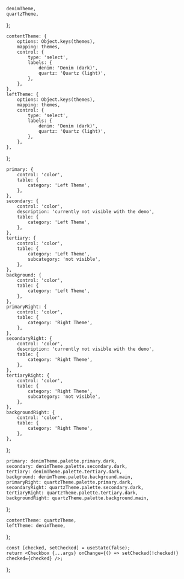 


    denimTheme,
    quartzTheme,
};

<Meta title="Utilities/Theming" />

<Title>Theming</Title>

    contentTheme: {
        options: Object.keys(themes),
        mapping: themes,
        control: {
            type: 'select',
            labels: {
                denim: 'Denim (dark)',
                quartz: 'Quartz (light)',
            },
        },
    },
    leftTheme: {
        options: Object.keys(themes),
        mapping: themes,
        control: {
            type: 'select',
            labels: {
                denim: 'Denim (dark)',
                quartz: 'Quartz (light)',
            },
        },
    },
};

    primary: {
        control: 'color',
        table: {
            category: 'Left Theme',
        },
    },
    secondary: {
        control: 'color',
        description: 'currently not visible with the demo',
        table: {
            category: 'Left Theme',
        },
    },
    tertiary: {
        control: 'color',
        table: {
            category: 'Left Theme',
            subcategory: 'not visible',
        },
    },
    background: {
        control: 'color',
        table: {
            category: 'Left Theme',
        },
    },
    primaryRight: {
        control: 'color',
        table: {
            category: 'Right Theme',
        },
    },
    secondaryRight: {
        control: 'color',
        description: 'currently not visible with the demo',
        table: {
            category: 'Right Theme',
        },
    },
    tertiaryRight: {
        control: 'color',
        table: {
            category: 'Right Theme',
            subcategory: 'not visible',
        },
    },
    backgroundRight: {
        control: 'color',
        table: {
            category: 'Right Theme',
        },
    },
};

    primary: denimTheme.palette.primary.dark,
    secondary: denimTheme.palette.secondary.dark,
    tertiary: denimTheme.palette.tertiary.dark,
    background: denimTheme.palette.background.main,
    primaryRight: quartzTheme.palette.primary.dark,
    secondaryRight: quartzTheme.palette.secondary.dark,
    tertiaryRight: quartzTheme.palette.tertiary.dark,
    backgroundRight: quartzTheme.palette.background.main,
};

    contentTheme: quartzTheme,
    leftTheme: denimTheme,
};

    const [checked, setChecked] = useState(false);
    return <Checkbox {...args} onChange={() => setChecked(!checked)} checked={checked} />;
};

<Canvas hidden>
    <Story name="Default" args={args} argTypes={argTypes}>
        {(args) => {
            return (
                <Shape width={'100%'} height={'80vh'} backgroundColor={'#FFF'} elevation={4}>
                    <SectionThemeProvider theme={args.contentTheme}>
                        <Grid columnsTemplate={'1fr 3fr'}>
                            <SectionThemeProvider theme={args.leftTheme}>
                                <Grid
                                    element={Shape}
                                    height={'100%'}
                                    padding={Spacing.all(200)}
                                    placeContent={'start'}
                                    radius={0}
                                >
                                    <Heading>Lorem ipsum</Heading>
                                    <Text>
                                        Lorem ipsum dolor sit amet, consetetur sadipscing elitr, sed
                                        diam nonumy eirmod tempor invidunt ut labore et dolore magna
                                        aliquyam erat, sed diam voluptua.
                                    </Text>
                                    <Button
                                        label={'Lorem ipsum'}
                                        onClick={() => {}}
                                        icon={'check-circle'}
                                    />
                                    <Heading color={'secondary'} size={50}>
                                        Lorem ipsum dolor
                                    </Heading>
                                    <Text color={'secondary'} size={50}>
                                        Lorem ipsum dolor sit amet, consetetur sadipscing elitr, sed
                                        diam nonumy eirmod tempor invidunt ut labore et dolore magna
                                        aliquyam erat, sed diam voluptua.
                                    </Text>
                                    <Button
                                        label={'Lorem ipsum'}
                                        onClick={() => {}}
                                        icon={'close-circle'}
                                        variant={'secondary'}
                                    />
                                    <Heading color={'secondary'} size={50}>
                                        Lorem ipsum dolor
                                    </Heading>
                                    <ControlledCheckbox onClick={() => {}} label={'Lorem'} />
                                    <ControlledCheckbox
                                        onClick={() => {}}
                                        label={'ipsum'}
                                        disabled
                                    />
                                </Grid>
                            </SectionThemeProvider>
                            <Grid
                                element={Shape}
                                height={'100%'}
                                padding={Spacing.all(200)}
                                placeContent={'start'}
                                radius={0}
                            >
                                <Heading>This is a sub section heading</Heading>
                                <Text>
                                    Lorem ipsum dolor sit amet, consetetur sadipscing elitr, sed
                                    diam nonumy eirmod tempor invidunt ut labore et dolore magna
                                    aliquyam erat, sed diam voluptua. At vero eos et accusam et
                                    justo duo dolores et ea rebum. Stet clita kasd gubergren, no sea
                                    takimata sanctus est Lorem ipsum dolor sit amet.
                                </Text>
                                <Grid
                                    columnsTemplate={'1fr 1fr 1fr'}
                                    placeContent={'space-between'}
                                >
                                    <Button
                                        label={'Lorem ipsum'}
                                        onClick={() => {}}
                                        icon={'check-circle'}
                                    />
                                    <Button
                                        label={'Lorem ipsum'}
                                        onClick={() => {}}
                                        icon={'minus-circle'}
                                        variant={'secondary'}
                                    />
                                    <Button
                                        label={'Lorem ipsum'}
                                        onClick={() => {}}
                                        icon={'close-circle'}
                                        variant={'tertiary'}
                                    />
                                </Grid>
                                <Heading color={'secondary'} size={50}>
                                    Lorem ipsum dolor
                                </Heading>
                                <Text color={'secondary'} size={50}>
                                    Lorem ipsum dolor sit amet, consetetur sadipscing elitr, sed
                                    diam nonumy eirmod tempor invidunt ut labore et dolore magna
                                    aliquyam erat, sed diam voluptua.
                                </Text>
                                <Grid
                                    columnsTemplate={'1fr 1fr 1fr'}
                                    placeContent={'space-between'}
                                    gap={12}
                                    padding={Spacing.all(50)}
                                >
                                    <IconButton onClick={() => {}} icon={'check-circle'} />
                                    <IconButton onClick={() => {}} icon={'check-circle'} toggled />
                                    <IconButton onClick={() => {}} icon={'check-circle'} disabled />
                                </Grid>
                            </Grid>
                        </Grid>
                    </SectionThemeProvider>
                </Shape>
            );
        }}
    </Story>
    <Story name="CutomColors" args={customColorArgs} argTypes={customColorArgTypes}>
        {(args) => {
            const [leftTheme, setLeftTheme] = useState(denimTheme);
            const [rightTheme, setRightTheme] = useState(quartzTheme);
            useEffect(() => {
                const timeOut = setTimeout(
                    () => setLeftTheme(createTheme({ primary: args.primary }, leftTheme)),
                    100
                );
                return () => clearTimeout(timeOut);
            }, [args.primary]);
            useEffect(() => {
                const timeOut = setTimeout(
                    () => setLeftTheme(createTheme({ secondary: args.secondary }, leftTheme)),
                    100
                );
                return () => clearTimeout(timeOut);
            }, [args.secondary]);
            useEffect(() => {
                const timeOut = setTimeout(
                    () => setLeftTheme(createTheme({ tertiary: args.tertiary }, leftTheme)),
                    100
                );
                return () => clearTimeout(timeOut);
            }, [args.tertiary]);
            useEffect(() => {
                const timeOut = setTimeout(
                    () => setLeftTheme(createTheme({ background: args.background }, leftTheme)),
                    100
                );
                return () => clearTimeout(timeOut);
            }, [args.background]);
            useEffect(() => {
                const timeOut = setTimeout(
                    () => setRightTheme(createTheme({ primary: args.primaryRight }, rightTheme)),
                    100
                );
                return () => clearTimeout(timeOut);
            }, [args.primaryRight]);
            useEffect(() => {
                const timeOut = setTimeout(
                    () =>
                        setRightTheme(createTheme({ secondary: args.secondaryRight }, rightTheme)),
                    100
                );
                return () => clearTimeout(timeOut);
            }, [args.secondaryRight]);
            useEffect(() => {
                const timeOut = setTimeout(
                    () => setRightTheme(createTheme({ tertiary: args.tertiaryRight }, rightTheme)),
                    100
                );
                return () => clearTimeout(timeOut);
            }, [args.tertiaryRight]);
            useEffect(() => {
                const timeOut = setTimeout(
                    () =>
                        setRightTheme(
                            createTheme({ background: args.backgroundRight }, rightTheme)
                        ),
                    100
                );
                return () => clearTimeout(timeOut);
            }, [args.backgroundRight]);
            return (
                <Shape width={'100%'} height={'80vh'} backgroundColor={'#FFF'} elevation={4}>
                    <SectionThemeProvider theme={rightTheme}>
                        <Grid columnsTemplate={'1fr 3fr'}>
                            <SectionThemeProvider theme={leftTheme}>
                                <Grid
                                    element={Shape}
                                    height={'100%'}
                                    padding={Spacing.all(200)}
                                    placeContent={'start'}
                                    radius={0}
                                >
                                    <Heading>Lorem ipsum</Heading>
                                    <Text>
                                        Lorem ipsum dolor sit amet, consetetur sadipscing elitr, sed
                                        diam nonumy eirmod tempor invidunt ut labore et dolore magna
                                        aliquyam erat, sed diam voluptua.
                                    </Text>
                                    <Button
                                        label={'Lorem ipsum'}
                                        onClick={() => {}}
                                        icon={'check-circle'}
                                    />
                                    <Heading color={'secondary'} size={50}>
                                        Lorem ipsum dolor
                                    </Heading>
                                    <Text color={'secondary'} size={50}>
                                        Lorem ipsum dolor sit amet, consetetur sadipscing elitr, sed
                                        diam nonumy eirmod tempor invidunt ut labore et dolore magna
                                        aliquyam erat, sed diam voluptua.
                                    </Text>
                                    <Button
                                        label={'Lorem ipsum'}
                                        onClick={() => {}}
                                        icon={'close-circle'}
                                        variant={'secondary'}
                                    />
                                    <Heading color={'secondary'} size={50}>
                                        Lorem ipsum dolor
                                    </Heading>
                                    <ControlledCheckbox onClick={() => {}} label={'Lorem'} />
                                    <Grid
                                        columnsTemplate={'1fr 1fr 1fr 1fr'}
                                        placeContent={'space-between'}
                                        gap={12}
                                        padding={Spacing.all(50)}
                                    >
                                        <IconButton onClick={() => {}} icon={'check-circle'} />
                                        <IconButton
                                            onClick={() => {}}
                                            icon={'check-circle'}
                                            toggled
                                        />
                                        <IconButton
                                            onClick={() => {}}
                                            icon={'check-circle'}
                                            destructive
                                        />
                                        <IconButton
                                            onClick={() => {}}
                                            icon={'check-circle'}
                                            disabled
                                        />
                                    </Grid>
                                </Grid>
                            </SectionThemeProvider>
                            <Grid
                                element={Shape}
                                height={'100%'}
                                padding={Spacing.all(200)}
                                placeContent={'start'}
                                radius={0}
                            >
                                <Heading>This is a sub section heading</Heading>
                                <Text>
                                    Lorem ipsum dolor sit amet, consetetur sadipscing elitr, sed
                                    diam nonumy eirmod tempor invidunt ut labore et dolore magna
                                    aliquyam erat, sed diam voluptua. At vero eos et accusam et
                                    justo duo dolores et ea rebum. Stet clita kasd gubergren, no sea
                                    takimata sanctus est Lorem ipsum dolor sit amet.
                                </Text>
                                <Grid
                                    columnsTemplate={'1fr 1fr 1fr'}
                                    placeContent={'space-between'}
                                    gap={'12px'}
                                >
                                    <Button
                                        label={'Lorem ipsum'}
                                        onClick={() => {}}
                                        icon={'check-circle'}
                                    />
                                    <Button
                                        label={'Lorem ipsum'}
                                        onClick={() => {}}
                                        icon={'minus-circle'}
                                        variant={'secondary'}
                                    />
                                    <Button
                                        label={'Lorem ipsum'}
                                        onClick={() => {}}
                                        icon={'close-circle'}
                                        variant={'tertiary'}
                                    />
                                </Grid>
                                <Heading color={'secondary'} size={50}>
                                    Lorem ipsum dolor
                                </Heading>
                                <Text color={'secondary'} size={50}>
                                    Lorem ipsum dolor sit amet, consetetur sadipscing elitr, sed
                                    diam nonumy eirmod tempor invidunt ut labore et dolore magna
                                    aliquyam erat, sed diam voluptua.
                                </Text>
                                <Grid
                                    columnsTemplate={'1fr 1fr 1fr 1fr'}
                                    placeContent={'space-between'}
                                    gap={12}
                                    padding={Spacing.all(50)}
                                >
                                    <IconButton onClick={() => {}} icon={'check-circle'} />
                                    <IconButton onClick={() => {}} icon={'check-circle'} toggled />
                                    <IconButton
                                        onClick={() => {}}
                                        icon={'check-circle'}
                                        destructive
                                    />
                                    <IconButton onClick={() => {}} icon={'check-circle'} disabled />
                                </Grid>
                            </Grid>
                        </Grid>
                    </SectionThemeProvider>
                </Shape>
            );
        }}
    </Story>
</Canvas>
